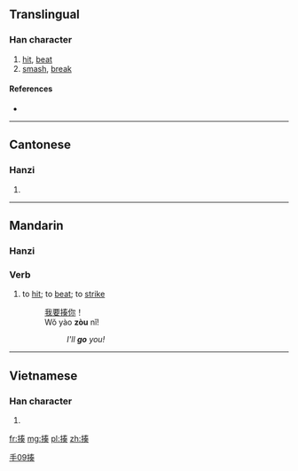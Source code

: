 ==Translingual==

===Han character===
{{Han char|rn=64|rad=手|as=09|sn=12|four=5503<sub>4</sub>|canj=手手大大 (QQKK)}}

# [[hit]], [[beat]]
# [[smash]], [[break]]

====References====
* {{Han ref|kx=0441.150|dkj=12337|dj=0792.100|hdz=31911.040|uh=63CD|ud=25549|bh=B47E|bd=46206}}

----

==Cantonese==

===Hanzi===
{{yue-hanzi|jyut=|y=jau3}}

# {{defn|lang=yue|sort=手09}}

----

==Mandarin==
{{zh-hanzi|[[揍]]}}

===Hanzi===
{{cmn-hanzi|pin=[[zòu]] ([[zou4]])|wg=tsou<sup>4</sup>}}

===Verb===
{{cmn-verb|ts|pin=zòu|pint=zou4|rs=手09}}

# {{colloquial|lang=cmn|sc=Hans|sort=zou4}} to [[hit]]; to [[beat]]; to [[strike]]
#: [[我]][[要]][[揍]][[你]]！
#: Wǒ yào '''zòu''' nǐ!
#:: ''I'll '''go''' you!''

[[Category:Mandarin colloquial terms in traditional script|手09揍]]

----

==Vietnamese==

===Han character===
{{vi-hantu|[[tấu]], [[tẩu]]|rs=手09}}

# {{defn|lang=vi|sort=手09}}

[[fr:揍]]
[[mg:揍]]
[[pl:揍]]
[[zh:揍]]
